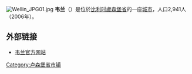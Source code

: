 {{Unreferenced|time=2018-08-13T05:43:10+00:00}}
[[File:Wellin_JPG01.jpg|thumb]]
'''韦兰'''（{{lang-fr|Wellin}}）是位於[[比利时|比利时]][[盧森堡省|盧森堡省]]的一座[[城市|城市]]，人口2,941人（2006年）。

== 外部链接 ==
*[http://www.wellin.be/ 韦兰官方网站] {{Wayback|url=http://www.wellin.be/ |date=20080603042320 }}

{{卢森堡省市区}}
{{Belgium-geo-stub}}

{{DEFAULTSORT:Wellin}}

[[Category:卢森堡省市镇|Category:卢森堡省市镇]]